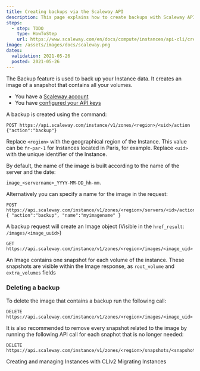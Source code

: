 ```yaml
---
title: Creating backups via the Scaleway API
description: This page explains how to create backups with Scaleway API
steps:
  - step: TODO
    type: HowToStep
    url: https://www.scaleway.com/en/docs/compute/instances/api-cli/creating-backups
image: /assets/images/docs/scaleway.png
dates:
  validation: 2021-05-26
  posted: 2021-05-26
---
```


The Backup feature is used to back up your Instance data. It creates an image of a snapshot that contains all your volumes.

<Message type="requirement">

  - You have a [Scaleway account](/console/my-account/how-to/create-an-account/)   
  - You have [configured your API keys](/console/my-project/how-to/generate-api-key/)

</Message>

A backup is created using the command:
```
POST https://api.scaleway.com/instance/v1/zones/<region>/<uid>/action
{"action":"backup"}
```

Replace `<region>` with the geographical region of the Instance. This value can be `fr-par-1` for Instances located in Paris, for example. Replace `<uid>` with the unique identifier of the Instance.

By default, the name of the image is built according to the name of the server and the date:
```
image_<servername>_YYYY-MM-DD_hh-mm.
```

Alternatively you can specify a name for the image in the request:
```
POST https://api.scaleway.com/instance/v1/zones/<region>/servers/<id>/action
{ "action":"backup", "name":"myimagename" }
```

A backup request will create an Image object (Visible in the `href_result`: `/images/<image_uuid>`)

```
GET https://api.scaleway.com/instance/v1/zones/<region>/images/<image_uid>
```

An Image contains one snapshot for each volume of the instance. These snapshots are visible within the Image response, as `root_volume` and `extra_volumes` fields

### Deleting a backup 


To delete the image that contains a backup run the following call:

```
DELETE https://api.scaleway.com/instance/v1/zones/<region>/images/<image_uid>
```

It is also recommended to remove every snapshot related to the image by running the following API call for each snaphot that is no longer needed:

```
DELETE https://api.scaleway.com/instance/v1/zones/<region>/snapshots/<snapshot_uid>
```

<Navigation>
  <PreviousButton to="/compute/instances/api-cli/creating-managing-instances-with-cliv2/">Creating and managing Instances with CLIv2</PreviousButton>
  <NextButton to="/compute/instances/api-cli/migrating-instances/">Migrating Instances</NextButton>
</Navigation>
